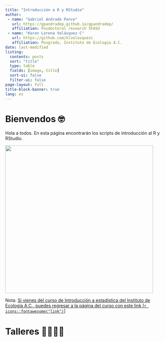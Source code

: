 ```yaml
---
title: "Introducción a R y RStudio"
author: 
 - name: "Gabriel Andrade Ponce"
   url: https://gpandradep.github.io/gpandradep/ 
   affiliation: Posdoctoral research SFASU
 - name: "Karen Lorena Velásquez-C"
   url: https://github.com/klvelasquezc   
   affiliation: Posgrado, Instituto de Ecología A.C.
date: last-modified
listing:
  contents: posts
  sort: "title"
  type: table
  fields: [image, title]
  sort-ui: false
  filter-ui: false
page-layout: full
title-block-banner: true
lang: es
---
```


# Bienvendos 🤓

Hola a todos. En esta página encontrarán los scripts de introducción al R y RStudio.

![](RUNR.jpg){fig-align="center" width="470"}

Nota: [Si vienes del curso de Introducción a estadística del Instituto de Ecología A.C., puedes regresar a la página del curso con este link \[`r icons::fontawesome("link")`\]](https://gpandradep.github.io/Intro_est_inecol_website/)

# Talleres 👨‍💻👩‍💻

